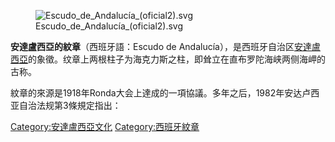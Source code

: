 [[File:Escudo_de_Andalucía_(oficial2).svg|right]]

'''安達盧西亞的紋章'''（西班牙語：Escudo de Andalucía），是西班牙自治区[[安達盧西亞|安達盧西亞]]的象徵。纹章上两根柱子为海克力斯之柱，即耸立在直布罗陀海峡两侧海岬的古称。

紋章的來源是1918年Ronda大会上達成的一項協議。多年之后，1982年安达卢西亚自治法规第3條規定指出：

{{cquote|安達盧西亞將擁有自己的紋章，由它的議會在法律上核准，其中以下文字應當出现： "ANDALUCÍA POR SÍ, PARA ESPAÑA Y LA HUMANIDAD" （安達盧西亞自治，為西班牙和全人類），同時考慮到1918年的Ronda大會通過的协议"。}}
{{西班牙紋章}}
[[Category:安達盧西亞文化|Category:安達盧西亞文化]]
[[Category:西班牙紋章|Category:西班牙紋章]]